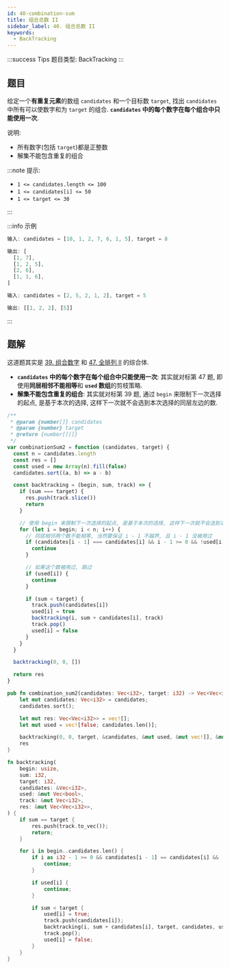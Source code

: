 ```yaml
---
id: 40-combination-sum
title: 组合总数 II
sidebar_label: 40. 组合总数 II
keywords:
  - BackTracking
---
```


:::success Tips
题目类型: BackTracking
:::

## 题目

给定一个**有重复元素**的数组 `candidates` 和一个目标数 `target`, 找出 `candidates` 中所有可以使数字和为 `target` 的组合. **`candidates` 中的每个数字在每个组合中只能使用一次**.

说明:

- 所有数字(包括 `target`)都是正整数
- 解集不能包含重复的组合

:::note 提示:

- `1 <= candidates.length <= 100`
- `1 <= candidates[i] <= 50`
- `1 <= target <= 30`

:::

:::info 示例

```ts
输入: candidates = [10, 1, 2, 7, 6, 1, 5], target = 8

输出: [
  [1, 7],
  [1, 2, 5],
  [2, 6],
  [1, 1, 6],
]
```

```ts
输入: candidates = [2, 5, 2, 1, 2], target = 5

输出: [[1, 2, 2], [5]]
```

:::

## 题解

这道题其实是 [39. 组合数字](/leetcode/medium/39-combination-sum) 和 [47. 全排列 II](/leetcode/medium/47-permute) 的综合体.

- **`candidates` 中的每个数字在每个组合中只能使用一次**: 其实就对标第 47 题, 即使用**同层相邻不能相等**和 **`used` 数组**的剪枝策略.
- **解集不能包含重复的组合**: 其实就对标第 39 题, 通过 `begin` 来限制下一次选择的起点, 是基于本次的选择, 这样下一次就不会选到本次选择的同层左边的数.


<Tabs>
  <TabItem value="JavaScript" label="JavaScript" default>

```js
/**
 * @param {number[]} candidates
 * @param {number} target
 * @return {number[][]}
 */
var combinationSum2 = function (candidates, target) {
  const n = candidates.length
  const res = []
  const used = new Array(n).fill(false)
  candidates.sort((a, b) => a - b)

  const backtracking = (begin, sum, track) => {
    if (sum === target) {
      res.push(track.slice())
      return
    }

    // 使用 begin 来限制下一次选择的起点, 是基于本次的选择, 这样下一次就不会选到本次选择的同层左边的数.
    for (let i = begin; i < n; i++) {
      // 同层相邻两个数不能相等, 当然要保证 i - 1 不越界, 且 i - 1 没被用过
      if (candidates[i - 1] === candidates[i] && i - 1 >= 0 && !used[i - 1]) {
        continue
      }

      // 如果这个数被用过, 跳过
      if (used[i]) {
        continue
      }

      if (sum < target) {
        track.push(candidates[i])
        used[i] = true
        backtracking(i, sum + candidates[i], track)
        track.pop()
        used[i] = false
      }
    }
  }

  backtracking(0, 0, [])

  return res
}
```

</TabItem>
<TabItem value="Rust" label="Rust">

```rust
pub fn combination_sum2(candidates: Vec<i32>, target: i32) -> Vec<Vec<i32>> {
    let mut candidates: Vec<i32> = candidates;
    candidates.sort();

    let mut res: Vec<Vec<i32>> = vec![];
    let mut used = vec![false; candidates.len()];

    backtracking(0, 0, target, &candidates, &mut used, &mut vec![], &mut res);
    res
}

fn backtracking(
    begin: usize,
    sum: i32,
    target: i32,
    candidates: &Vec<i32>,
    used: &mut Vec<bool>,
    track: &mut Vec<i32>,
    res: &mut Vec<Vec<i32>>,
) {
    if sum == target {
        res.push(track.to_vec());
        return;
    }

    for i in begin..candidates.len() {
        if i as i32 - 1 >= 0 && candidates[i - 1] == candidates[i] && !used[i - 1] {
            continue;
        }

        if used[i] {
            continue;
        }

        if sum < target {
            used[i] = true;
            track.push(candidates[i]);
            backtracking(i, sum + candidates[i], target, candidates, used, track, res);
            track.pop();
            used[i] = false;
        }
    }
}
```

</TabItem>
</Tabs>
